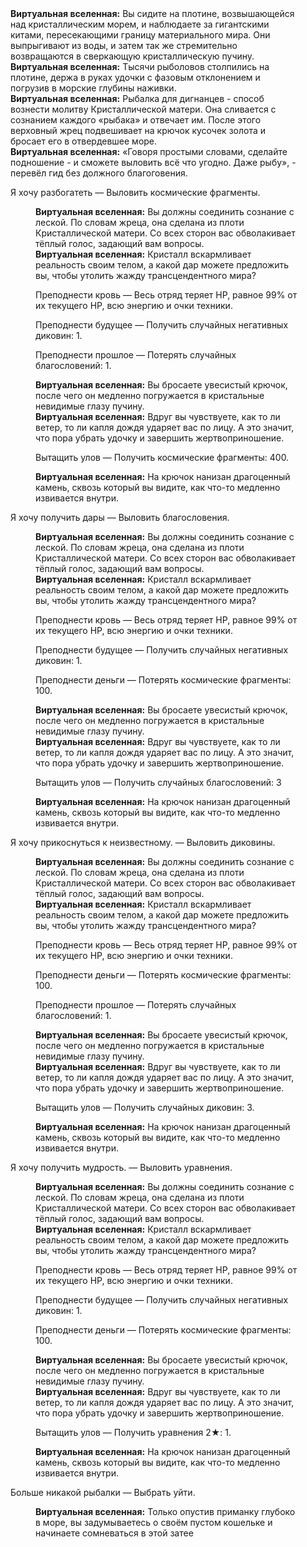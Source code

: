 {{Диалог Начало}}
:'''Виртуальная вселенная:''' Вы сидите на плотине, возвышающейся над кристаллическим морем, и наблюдаете за гигантскими китами, пересекающими границу материального мира. Они выпрыгивают из воды, и затем так же стремительно возвращаются в сверкающую кристаллическую пучину.
:'''Виртуальная вселенная:''' Тысячи рыболовов столпились на плотине, держа в руках удочки с фазовым отклонением и погрузив в морские глубины наживки.
:'''Виртуальная вселенная:''' Рыбалка для дигнанцев - способ вознести молитву Кристаллической матери. Она сливается с сознанием каждого «рыбака» и отвечает им. После этого верховный жрец подвешивает на крючок кусочек золота и бросает его в отвердевшее море.
:'''Виртуальная вселенная:''' «Говоря простыми словами, сделайте подношение - и сможете выловить всё что угодно. Даже рыбу», - перевёл гид без должного благоговения.
:{{Диалог|Звезда}} Я хочу разбогатеть &mdash; Выловить космические фрагменты.
::'''Виртуальная вселенная:''' Вы должны соединить сознание с леской. По словам жреца, она сделана из плоти Кристаллической матери. Со всех сторон вас обволакивает тёплый голос, задающий вам вопросы.
::'''Виртуальная вселенная:''' Кристалл вскармливает реальность своим телом, а какой дар можете предложить вы, чтобы утолить жажду трансцендентного мира?
::{{Диалог|Звезда}} Преподнести кровь &mdash; Весь отряд теряет НР, равное 99% от их текущего НР, всю энергию и очки техники.
::{{Диалог|Звезда}} Преподнести будущее &mdash; Получить случайных негативных диковин: 1.
::{{Диалог|Звезда}} Преподнести прошлое &mdash; Потерять случайных благословений: 1.
::'''Виртуальная вселенная:''' Вы бросаете увесистый крючок, после чего он медленно погружается в кристальные невидимые глазу пучину.
::'''Виртуальная вселенная:''' Вдруг вы чувствуете, как то ли ветер, то ли капля дождя ударяет вас по лицу. А это значит, что пора убрать удочку и завершить жертвоприношение.
::{{Диалог|Звезда}} Вытащить улов &mdash; Получить космические фрагменты: 400.
::'''Виртуальная вселенная:''' На крючок нанизан драгоценный камень, сквозь который вы видите, как что-то медленно извивается внутри.
:{{Диалог|Звезда}} Я хочу получить дары &mdash; Выловить благословения.
::'''Виртуальная вселенная:''' Вы должны соединить сознание с леской. По словам жреца, она сделана из плоти Кристаллической матери. Со всех сторон вас обволакивает тёплый голос, задающий вам вопросы.
::'''Виртуальная вселенная:''' Кристалл вскармливает реальность своим телом, а какой дар можете предложить вы, чтобы утолить жажду трансцендентного мира?
::{{Диалог|Звезда}} Преподнести кровь &mdash; Весь отряд теряет НР, равное 99% от их текущего НР, всю энергию и очки техники.
::{{Диалог|Звезда}} Преподнести будущее &mdash; Получить случайных негативных диковин: 1.
::{{Диалог|Звезда}} Преподнести деньги &mdash; Потерять космические фрагменты: 100.
::'''Виртуальная вселенная:''' Вы бросаете увесистый крючок, после чего он медленно погружается в кристальные невидимые глазу пучину.
::'''Виртуальная вселенная:''' Вдруг вы чувствуете, как то ли ветер, то ли капля дождя ударяет вас по лицу. А это значит, что пора убрать удочку и завершить жертвоприношение.
::{{Диалог|Звезда}} Вытащить улов &mdash; Получить случайных благословений: 3
::'''Виртуальная вселенная:''' На крючок нанизан драгоценный камень, сквозь который вы видите, как что-то медленно извивается внутри.
:{{Диалог|Звезда}} Я хочу прикоснуться к неизвестному. &mdash; Выловить диковины.
::'''Виртуальная вселенная:''' Вы должны соединить сознание с леской. По словам жреца, она сделана из плоти Кристаллической матери. Со всех сторон вас обволакивает тёплый голос, задающий вам вопросы.
::'''Виртуальная вселенная:''' Кристалл вскармливает реальность своим телом, а какой дар можете предложить вы, чтобы утолить жажду трансцендентного мира?
::{{Диалог|Звезда}} Преподнести кровь &mdash; Весь отряд теряет НР, равное 99% от их текущего НР, всю энергию и очки техники.
::{{Диалог|Звезда}} Преподнести деньги &mdash; Потерять космические фрагменты: 100.
::{{Диалог|Звезда}} Преподнести прошлое &mdash; Потерять случайных благословений: 1.
::'''Виртуальная вселенная:''' Вы бросаете увесистый крючок, после чего он медленно погружается в кристальные невидимые глазу пучину.
::'''Виртуальная вселенная:''' Вдруг вы чувствуете, как то ли ветер, то ли капля дождя ударяет вас по лицу. А это значит, что пора убрать удочку и завершить жертвоприношение.
::{{Диалог|Звезда}} Вытащить улов &mdash; Получить случайных диковин: 3.
::'''Виртуальная вселенная:''' На крючок нанизан драгоценный камень, сквозь который вы видите, как что-то медленно извивается внутри.
:{{Диалог|Звезда}} Я хочу получить мудрость. &mdash; Выловить уравнения.
::'''Виртуальная вселенная:''' Вы должны соединить сознание с леской. По словам жреца, она сделана из плоти Кристаллической матери. Со всех сторон вас обволакивает тёплый голос, задающий вам вопросы.
::'''Виртуальная вселенная:''' Кристалл вскармливает реальность своим телом, а какой дар можете предложить вы, чтобы утолить жажду трансцендентного мира?
::{{Диалог|Звезда}} Преподнести кровь &mdash; Весь отряд теряет НР, равное 99% от их текущего НР, всю энергию и очки техники.
::{{Диалог|Звезда}} Преподнести будущее &mdash; Получить случайных негативных диковин: 1.
::{{Диалог|Звезда}} Преподнести деньги &mdash; Потерять космические фрагменты: 100.
::'''Виртуальная вселенная:''' Вы бросаете увесистый крючок, после чего он медленно погружается в кристальные невидимые глазу пучину.
::'''Виртуальная вселенная:''' Вдруг вы чувствуете, как то ли ветер, то ли капля дождя ударяет вас по лицу. А это значит, что пора убрать удочку и завершить жертвоприношение.
::{{Диалог|Звезда}} Вытащить улов &mdash; Получить уравнения 2★: 1.
::'''Виртуальная вселенная:''' На крючок нанизан драгоценный камень, сквозь который вы видите, как что-то медленно извивается внутри.
:{{Диалог|Звезда}} Больше никакой рыбалки &mdash; Выбрать уйти.
::'''Виртуальная вселенная:''' Только опустив приманку глубоко в море, вы задумываетесь о своём пустом кошельке и начинаете сомневаться в этой затее
{{Диалог Конец}}